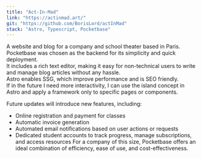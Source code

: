 ```yaml
---
title: "Act-In-Mad"
link: "https://actinmad.art/"
git: "https://github.com/BorisLord/actInMad"
stack: "Astro, Typescript, Pocketbase"
---
```


A website and blog for a company and school theater based in Paris.
Pocketbase was chosen as the backend for its simplicity and quick deployment.\
It includes a rich text editor, making it easy for non-technical users to write and manage blog articles without any hassle.\
Astro enables SSG, which improve performance and is SEO friendly.\
If in the future I need more interactivity, I can use the island concept in Astro and apply a framework only to specific pages or components.

Future updates will introduce new features, including:

- Online registration and payment for classes
- Automatic invoice generation
- Automated email notifications based on user actions or requests
- Dedicated student accounts to track progress, manage subscriptions, and access resources
For a company of this size, Pocketbase offers an ideal combination of efficiency, ease of use, and cost-effectiveness.